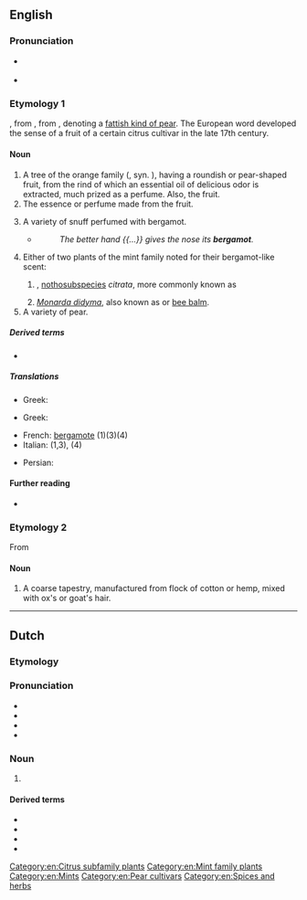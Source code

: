 ==English==

===Pronunciation===
* {{a|US}} {{IPA|/ˈbɝɡəˌmɑt/|lang=en}}
* {{a|RP}} {{IPA|/ˈbɜːɡəˌmɒt/|lang=en}}

===Etymology 1===
{{bor|en|fr|bergamote}}, from {{der|en|it|bergamotta}}, from {{der|en|ota|[[بك]] [[آرمود|آرمودی]]|tr={{m|tr|bey|beg}} {{m|tr|armut|armudu}}|lit=a lord's pear}}, denoting a [[w:de:Bergamotte (Birne)|fattish kind of pear]]. The European word developed the sense of a fruit of a certain citrus cultivar in the late 17th century.

====Noun====
{{en-noun|~}}

# A tree of the orange family ({{taxlink|Citrus × limon|nothospecies|noshow=1|ver=161014}}, syn. {{taxlink|Citrus bergamia|species|noshow=1|ver=161014}}), having a roundish or pear-shaped fruit, from the rind of which an essential oil of delicious odor is extracted, much prized as a perfume. Also, the fruit.
# The essence or perfume made from the fruit.
#: {{rfquotek|Johnson}}
# A variety of snuff perfumed with bergamot.
#* {{rfdate||and other bibliographic particulars}} {{w|William Cowper}}
#*: ''The better hand {{...}} gives the nose its '''bergamot'''.''
# Either of two plants of the mint family noted for their bergamot-like scent:
## {{taxlink|Mentha × piperita|nothospecies|noshow=1|ver=161014}}, [[nothosubspecies]] ''citrata'', more commonly known as {{vern|bergamot mint}}
## ''[[Monarda didyma]]'', also known as {{vern|American bergamot}} or [[bee balm]].
# A variety of pear.
#: {{rfquotek|Johnson}}

=====Derived terms=====
* {{l|en|wild bergamot}}

=====Translations=====
{{trans-top|Tree}}
* Greek: {{t|el|περγαμοντιά|f}}
{{trans-mid}}
{{trans-bottom}}

{{trans-top|Fruit}}
* Greek: {{t+|el|περγαμόντο|n}}
{{trans-mid}}
{{trans-bottom}}

{{checktrans-top}}
* French: [[bergamote]] (1)(3)(4)
* Italian: {{t+|it|bergamotto|m}} (1,3), {{t|it|bergamotta|f}} (4)
{{trans-mid}}
* Persian: {{t+|fa|ترنج|tr=toranj}}
{{trans-bottom}}

====Further reading====
* {{projectlink|Americana|Bergamot}}

===Etymology 2===
From {{m|it|Bergamo}}

====Noun====
{{en-noun|-|s}}

# A coarse tapestry, manufactured from flock of cotton or hemp, mixed with ox's or goat's hair.

[[Category:en:Citrus subfamily plants]]
[[Category:en:Mint family plants]]
[[Category:en:Mints]]
[[Category:en:Pear cultivars]]
[[Category:en:Spices and herbs]]

----

==Dutch==

===Etymology===
{{rfe|nl}}

===Pronunciation===
* {{IPA|lang=nl|/ˌbɛr.ɣaːˈmɔt/}}
* {{audio|Nl-bergamot.ogg|Audio|lang=nl}}
* {{hyphenation|lang=nl|ber|ga|mot}}
* {{rhyme|lang=nl|ɔt}}

===Noun===
{{nl-noun|f|-en|bergamotje}}

# {{l|en|bergamot}} {{gloss|pear-shaped citrus fruit}}
#: {{syn|nl|herenpeer}}

====Derived terms====
* {{l|nl|bergamotboom}}
* {{l|nl|bergamotolie}}
* {{l|nl|bergamotpeer}}
* {{l|nl|bergamotplant}}